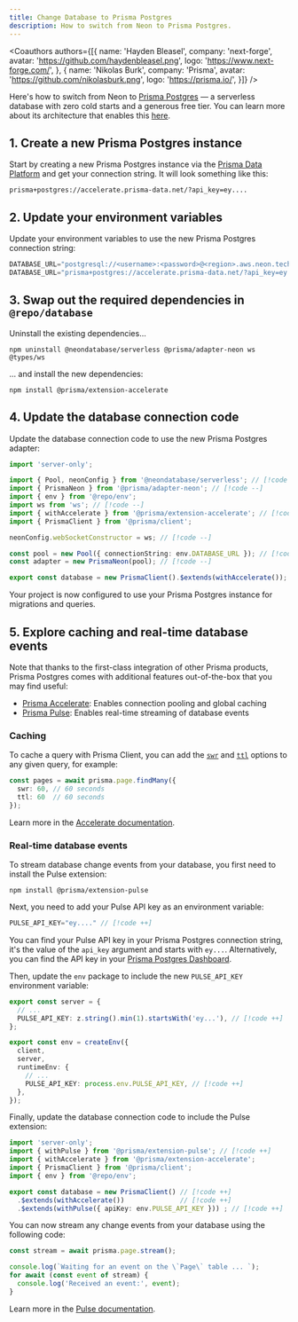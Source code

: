 ```yaml
---
title: Change Database to Prisma Postgres
description: How to switch from Neon to Prisma Postgres.
---
```


<Coauthors authors={[{
  name: 'Hayden Bleasel',
  company: 'next-forge',
  avatar: 'https://github.com/haydenbleasel.png',
  logo: 'https://www.next-forge.com/',
}, {
  name: 'Nikolas Burk',
  company: 'Prisma',
  avatar: 'https://github.com/nikolasburk.png',
  logo: 'https://prisma.io/',
}]} />

Here's how to switch from Neon to [Prisma Postgres](https://www.prisma.io/postgres) — a serverless database with zero cold starts and a generous free tier. You can learn more about its architecture that enables this [here](https://www.prisma.io/blog/announcing-prisma-postgres-early-access).

## 1. Create a new Prisma Postgres instance

Start by creating a new Prisma Postgres instance via the [Prisma Data Platform](https://console.prisma.io/) and get your connection string. It will look something like this:

```
prisma+postgres://accelerate.prisma-data.net/?api_key=ey....
```

## 2. Update your environment variables

Update your environment variables to use the new Prisma Postgres connection string:

```js apps/database/.env
DATABASE_URL="postgresql://<username>:<password>@<region>.aws.neon.tech/<database>" // [!code --]
DATABASE_URL="prisma+postgres://accelerate.prisma-data.net/?api_key=ey...." // [!code ++]
```

## 3. Swap out the required dependencies in `@repo/database`

Uninstall the existing dependencies...

```package-install
npm uninstall @neondatabase/serverless @prisma/adapter-neon ws @types/ws
```

... and install the new dependencies:

```package-install
npm install @prisma/extension-accelerate
```

## 4. Update the database connection code

Update the database connection code to use the new Prisma Postgres adapter:

```ts packages/database/index.ts
import 'server-only';

import { Pool, neonConfig } from '@neondatabase/serverless'; // [!code --]
import { PrismaNeon } from '@prisma/adapter-neon'; // [!code --]
import { env } from '@repo/env';
import ws from 'ws'; // [!code --]
import { withAccelerate } from '@prisma/extension-accelerate'; // [!code ++]
import { PrismaClient } from '@prisma/client';

neonConfig.webSocketConstructor = ws; // [!code --]

const pool = new Pool({ connectionString: env.DATABASE_URL }); // [!code --]
const adapter = new PrismaNeon(pool); // [!code --]

export const database = new PrismaClient().$extends(withAccelerate()); // [!code ++]
```

Your project is now configured to use your Prisma Postgres instance for migrations and queries.

## 5. Explore caching and real-time database events

Note that thanks to the first-class integration of other Prisma products, Prisma Postgres comes with additional features out-of-the-box that you may find useful:

- [Prisma Accelerate](https://www.prisma.io/accelerate): Enables connection pooling and global caching
- [Prisma Pulse](https://www.prisma.io/pulse): Enables real-time streaming of database events

### Caching

To cache a query with Prisma Client, you can add the [`swr`](https://www.prisma.io/docs/accelerate/caching#stale-while-revalidate-swr) and [`ttl`](https://www.prisma.io/docs/accelerate/caching#time-to-live-ttl) options to any given query, for example:

```ts page.tsx
const pages = await prisma.page.findMany({
  swr: 60, // 60 seconds
  ttl: 60  // 60 seconds
});
```

Learn more in the [Accelerate documentation](https://www.prisma.io/docs/accelerate).

### Real-time database events

To stream database change events from your database, you first need to install the Pulse extension:

```package-install
npm install @prisma/extension-pulse
```

Next, you need to add your Pulse API key as an environment variable:

```ts apps/database/.env
PULSE_API_KEY="ey...." // [!code ++]
```

<Callout>You can find your Pulse API key in your Prisma Postgres connection string, it's the value of the `api_key` argument and starts with `ey...`. Alternatively, you can find the API key in your [Prisma Postgres Dashboard](https://console.prisma.io).</Callout>

Then, update the `env` package to include the new `PULSE_API_KEY` environment variable:

```ts packages/env/index.ts
export const server = {
  // ...
  PULSE_API_KEY: z.string().min(1).startsWith('ey...'), // [!code ++]
};

export const env = createEnv({
  client,
  server,
  runtimeEnv: {
    // ...
    PULSE_API_KEY: process.env.PULSE_API_KEY, // [!code ++]
  },
});
```

Finally, update the database connection code to include the Pulse extension:

```ts packages/database/index.ts
import 'server-only';
import { withPulse } from '@prisma/extension-pulse'; // [!code ++]
import { withAccelerate } from '@prisma/extension-accelerate';
import { PrismaClient } from '@prisma/client';
import { env } from '@repo/env';

export const database = new PrismaClient() // [!code ++]
  .$extends(withAccelerate())              // [!code ++]
  .$extends(withPulse({ apiKey: env.PULSE_API_KEY })) ; // [!code ++]
```

You can now stream any change events from your database using the following code:

```ts page.tsx
const stream = await prisma.page.stream();

console.log(`Waiting for an event on the \`Page\` table ... `);
for await (const event of stream) {
  console.log('Received an event:', event);
}
```

Learn more in the [Pulse documentation](https://www.prisma.io/docs/pulse).
